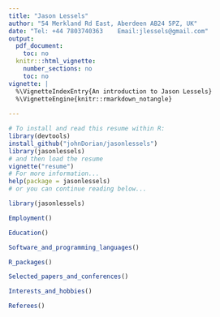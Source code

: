 ```yaml
---
title: "Jason Lessels"
author: "54 Merkland Rd East, Aberdeen AB24 5PZ, UK"
date: "Tel: +44 7803740363    Email:jlessels@gmail.com"
output:
  pdf_document:
    toc: no
  knitr:::html_vignette:
    number_sections: no
    toc: no
vignette: |
  %\VignetteIndexEntry{An introduction to Jason Lessels}
  %\VignetteEngine{knitr::rmarkdown_notangle}
  
---
```



```r
# To install and read this resume within R:
library(devtools)
install_github("johnDorian/jasonlessels")
library(jasonlessels)
# and then load the resume
vignette("resume")
# For more information...
help(package = jasonlessels)
# or you can continue reading below...
```

```r
library(jasonlessels)

```



```r
Employment()

```



```r
Education()
```



```r
Software_and_programming_languages()
```


```r
R_packages()
```


```r
Selected_papers_and_conferences()
```


```r
Interests_and_hobbies()
```


```r
Referees()
```
